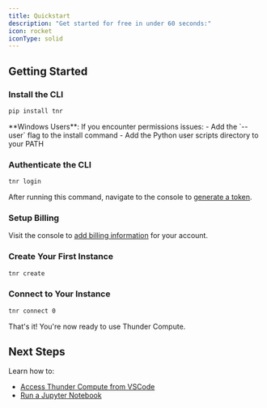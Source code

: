 ```yaml
---
title: Quickstart
description: "Get started for free in under 60 seconds:"
icon: rocket
iconType: solid
---
```


## Getting Started

### Install the CLI

```bash
pip install tnr
```
<Note>
**Windows Users**: If you encounter permissions issues:
- Add the `--user` flag to the install command
- Add the Python user scripts directory to your PATH
</Note>

### Authenticate the CLI

```bash
tnr login
```

After running this command, navigate to the console to [generate a token](https://console.thundercompute.com/settings/tokens).

### Setup Billing

Visit the console to [add billing information](https://console.thundercompute.com/settings/billing) for your account.

### Create Your First Instance

```bash
tnr create
```

### Connect to Your Instance

```bash
tnr connect 0
```

That's it! You're now ready to use Thunder Compute.

## Next Steps

Learn how to:
- [Access Thunder Compute from VSCode](https://docs.thundercompute.com/guides/vscode-integration-for-thunder-compute)
- [Run a Jupyter Notebook](https://docs.thundercompute.com/guides/running-jupyter-notebooks-on-thunder-compute)